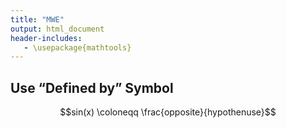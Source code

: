 ```yaml
---
title: "MWE"
output: html_document
header-includes:
   - \usepackage{mathtools}
---
```


## Use "Defined by" Symbol

$$sin(x) \coloneqq \frac{opposite}{hypothenuse}$$